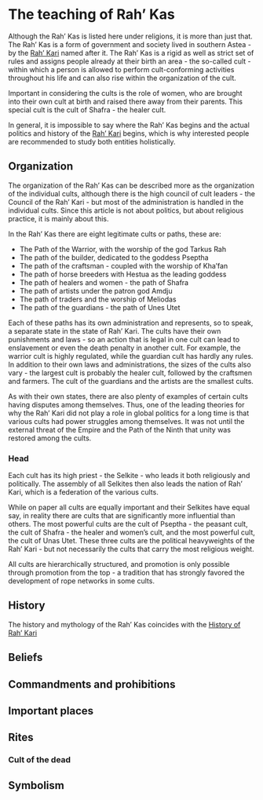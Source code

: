 # The teaching of Rah' Kas

Although the Rah' Kas is listed here under religions, it is more than just that. The Rah' Kas is a form of government and society lived in southern Astea - by the <font color="green">[Rah' Kari](#RahKari)</font> named after it. The Rah' Kas is a rigid as well as strict set of rules and assigns people already at their birth an area - the so-called cult - within which a person is allowed to perform cult-conforming activities throughout his life and can also rise within the organization of the cult.

Important in considering the cults is the role of women, who are brought into their own cult at birth and raised there away from their parents. This special cult is the cult of Shafra - the healer cult.

In general, it is impossible to say where the Rah' Kas begins and the actual politics and history of the <font color="green">[Rah' Kari](#RahKari)</font> begins, which is why interested people are recommended to study both entities holistically.

## Organization {#HighCults}

The organization of the Rah' Kas can be described more as the organization of the individual cults, although there is the high council of cult leaders - the Council of the Rah' Kari - but most of the administration is handled in the individual cults. Since this article is not about politics, but about religious practice, it is mainly about this.

In the Rah' Kas there are eight legitimate cults or paths, these are:

-   The Path of the Warrior, with the worship of the god Tarkus Rah
-   The path of the builder, dedicated to the goddess Pseptha
-   The path of the craftsman - coupled with the worship of Kha'fan
-   The path of horse breeders with Hestua as the leading goddess
-   The path of healers and women - the path of Shafra
-   The path of artists under the patron god Amdju
-   The path of traders and the worship of Meliodas
-   The path of the guardians - the path of Unes Utet

Each of these paths has its own administration and represents, so to speak, a separate state in the state of Rah' Kari. The cults have their own punishments and laws - so an action that is legal in one cult can lead to enslavement or even the death penalty in another cult. For example, the warrior cult is highly regulated, while the guardian cult has hardly any rules. In addition to their own laws and administrations, the sizes of the cults also vary - the largest cult is probably the healer cult, followed by the craftsmen and farmers. The cult of the guardians and the artists are the smallest cults.

As with their own states, there are also plenty of examples of certain cults having disputes among themselves. Thus, one of the leading theories for why the Rah' Kari did not play a role in global politics for a long time is that various cults had power struggles among themselves. It was not until the external threat of the Empire and the Path of the Ninth that unity was restored among the cults.

### Head

Each cult has its high priest - the Selkite - who leads it both religiously and politically. The assembly of all Selkites then also leads the nation of Rah' Kari, which is a federation of the various cults.

While on paper all cults are equally important and their Selkites have equal say, in reality there are cults that are significantly more influential than others. The most powerful cults are the cult of Pseptha - the peasant cult, the cult of Shafra - the healer and women's cult, and the most powerful cult, the cult of Unas Utet. These three cults are the political heavyweights of the Rah' Kari - but not necessarily the cults that carry the most religious weight.

All cults are hierarchically structured, and promotion is only possible through promotion from the top - a tradition that has strongly favored the development of rope networks in some cults.

## History

The history and mythology of the Rah' Kas coincides with the <font color="green">[History of Rah' Kari](#RahKari)</font>

## Beliefs

## Commandments and prohibitions

## Important places

## Rites

### Cult of the dead

## Symbolism
